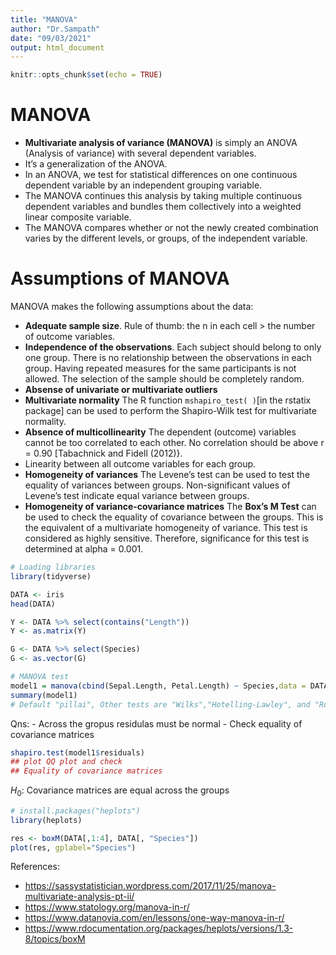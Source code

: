 ---
title: "MANOVA"
author: "Dr.Sampath"
date: "09/03/2021"
output: html_document
---

```{r setup, include=FALSE}
knitr::opts_chunk$set(echo = TRUE)
```

MANOVA
===
- **Multivariate analysis of variance (MANOVA)** is simply an ANOVA (Analysis of variance) with several dependent variables.
- It's a generalization of the ANOVA.
- In an ANOVA, we test for statistical differences on one continuous dependent variable by an independent grouping variable. 
- The MANOVA continues this analysis by taking multiple continuous dependent variables and bundles them collectively into a weighted linear composite variable.
- The MANOVA compares whether or not the newly created combination varies by the different levels, or groups, of the independent variable.


Assumptions of MANOVA
===

MANOVA makes the following assumptions about the data:

- **Adequate sample size**. Rule of thumb: the n in each cell > the number of outcome variables.
- **Independence of the observations**. Each subject should belong to only one group. There is no relationship between the observations in each group. Having repeated measures for the same participants is not allowed. The selection of the sample should be completely random.
- **Absense of univariate or multivariate outliers**
- **Multivariate normality** The R function `mshapiro_test( )`[in the rstatix package] can be used to perform the Shapiro-Wilk test for multivariate normality.
- **Absence of multicollinearity** The dependent (outcome) variables cannot be too correlated to each other. No correlation should be above r = 0.90 [Tabachnick and Fidell (2012)}.
- Linearity between all outcome variables for each group.
- **Homogeneity of variances** The Levene’s test can be used to test the equality of variances between groups. Non-significant values of Levene’s test indicate equal variance between groups.
- **Homogeneity of variance-covariance matrices** The **Box’s M Test** can be used to check the equality of covariance between the groups. This is the equivalent of a multivariate homogeneity of variance. This test is considered as highly sensitive. Therefore, significance for this test is determined at alpha = 0.001.

```{r}
# Loading libraries
library(tidyverse)
```


```{r}
DATA <- iris
head(DATA)
```




```{r}
Y <- DATA %>% select(contains("Length"))
Y <- as.matrix(Y)
```



```{r}
G <- DATA %>% select(Species)
G <- as.vector(G)
```


```{r}
# MANOVA test 
model1 = manova(cbind(Sepal.Length, Petal.Length) ~ Species,data = DATA)
summary(model1)
# Default "pillai", Other tests are "Wilks","Hotelling-Lawley", and "Roy"
```



Qns: 
- Across the gropus residulas must be normal
- Check equality of covariance matrices



```{r}
shapiro.test(model1$residuals)
## plot QQ plot and check
## Equality of covariance matrices


```

$H_0:$ Covariance matrices are equal across the groups
```{r}
# install.packages("heplots")
library(heplots)

res <- boxM(DATA[,1:4], DATA[, "Species"])
plot(res, gplabel="Species")
```









References:

- [https://sassystatistician.wordpress.com/2017/11/25/manova-multivariate-analysis-pt-ii/](Test statistics for MANOVA)
- [https://www.statology.org/manova-in-r/](How to Conduct a MANOVA in R)
- [https://www.datanovia.com/en/lessons/one-way-manova-in-r/](One-Way MANOVA)
- [https://www.rdocumentation.org/packages/heplots/versions/1.3-8/topics/boxM](Box-M Test)











